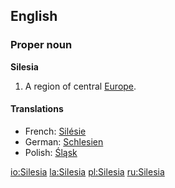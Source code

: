 ==English==

===Proper noun===
{{wikipedia}}
'''Silesia'''

# A region of central [[Europe]].

====Translations====
*French: [[Silésie]] {{f}}
*German: [[Schlesien]]
*Polish: [[Śląsk]] {{m}}

[[io:Silesia]]
[[la:Silesia]]
[[pl:Silesia]]
[[ru:Silesia]]